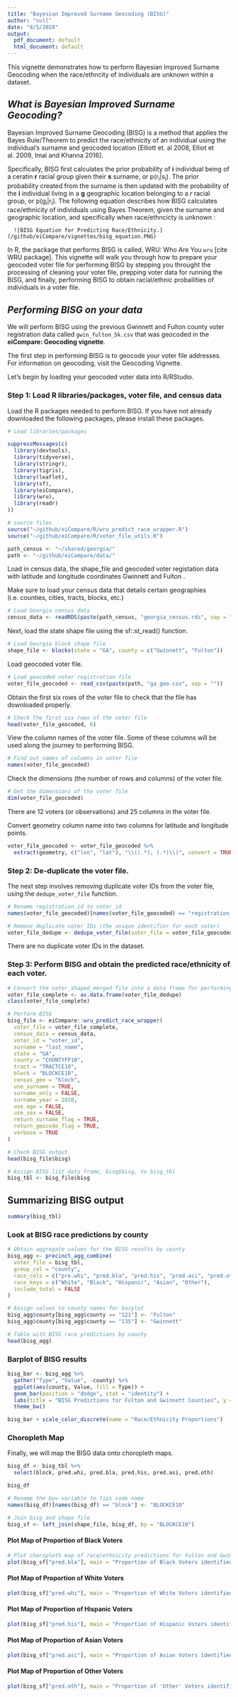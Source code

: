 ```yaml
---
title: "Bayesian Improved Surname Geocoding (BISG)"
author: "null"
date: "8/5/2020"
output:
  pdf_document: default
  html_document: default
---
```

This vignette demonstrates how to perform Bayesian Improved Surname Geocoding when the race/ethncity of individuals are unknown within a dataset.

## *What is Bayesian Improved Surname Geocoding?*

Bayesian Improved Surname Geocoding (BISG) is a method that applies the Bayes Rule/Theorem to predict the race/ethnicity of an individual using the individual's surname and geocoded location [Elliott et. al 2008, Elliot et al. 2009, Imai and Khanna 2016]. 

Specifically, BISG first calculates the prior probability of **i** individual being of a ceratin **r** racial group given their **s** surname, or p(r<sub>i</sub>|s<sub>i</sub>). The prior probability created from the surname is then updated with the probability of the **i** individual living in a **g** geographic location belonging to a *r* racial group, or p(g<sub>i</sub>|r<sub>i</sub>). The following equation describes how BISG calculates race/ethnicity of individuals using Bayes Theorem, given the surname and geographic location, and specifically when race/ethncicty is unknown :
      

      ![BISG Equation for Predicting Race/Ethnicity.](/github/eiCompare/vignettes/bisg_equation.PNG)

In R, the package that performs BISG is called, WRU: Who Are You `wru` [cite WRU package]. This vignette will walk you through how to prepare your geocoded voter file for performing BISG by stepping you throught the processing of cleaning your voter file, prepping voter data for running the BISG, and finally, performing BISG to obtain racial/ethnic probailities of individuals in a voter file.

## *Performing BISG on your data*
We will perform BISG using the previous Gwinnett and Fulton county voter registration data called `gwin_fulton_5k.csv` that was geocoded in the **eiCompare: Geocoding vignette**. 

The first step in performing BISG is to geocode your voter file addresses. For information on geocoding, visit the Geocoding Vignette. 

Let's begin by loading your geocoded voter data into R/RStudio.

### Step 1: Load R libraries/packages, voter file, and census data

Load the R packages needed to perform BISG. If you have not already downloaded the following packages, please install these packages.
```r
# Load libraries/packages

suppressMessages(c(
  library(devtools),
  library(tidyverse),
  library(stringr),
  library(tigris),
  library(leaflet),
  library(sf),
  library(eiCompare),
  library(wru),
  library(readr)
))
```

```r
# source files
source("~/github/eiCompare/R/wru_predict_race_wrapper.R")
source("~/github/eiCompare/R/voter_file_utils.R")
```

```r
path_census <- "~/shared/georgia/"
path <- "~/github/eiCompare/data/"
```

Load in census data, the shape_file and geocoded voter registation data with latitude and longitude coordinates Gwinnett and Fulton .

Make sure to load your census data that details certain geographies (i.e. counties, cities, tracts, blocks, etc.)
```r
# Load Georgia census data
census_data <- readRDS(paste(path_census, "georgia_census.rds", sep = ""))
```

Next, load the state shape file using the sf::st_read() function.
```r
# Load Georgia block shape file
shape_file <- blocks(state = "GA", county = c("Gwinnett", "Fulton"))
```

Load geocoded voter file.
```r
# Load geocoded voter registration file
voter_file_geocoded <- read_csv(paste(path, "ga_geo.csv", sep = ""))
```

Obtain the first six rows of the voter file to check that the file has downloaded properly.
```r
# Check the first six rows of the voter file
head(voter_file_geocoded, 6)
```

View the column names of the voter file. Some of these columns will be used along the journey to performing BISG.
```r
# Find out names of columns in voter file
names(voter_file_geocoded)
```

Check the dimensions (the number of rows and columns) of the voter file.
```r
# Get the dimensions of the voter file
dim(voter_file_geocoded)
```
There are 12 voters (or observations) and 25 columns in the voter file.

Convert geometry column name into two columns for latitude and longitude points.
```r
voter_file_geocoded <- voter_file_geocoded %>%
  extract(geometry, c("lon", "lat"), "\\((.*), (.*)\\)", convert = TRUE)
```

### Step 2: De-duplicate the voter file.

The next step involves removing duplicate voter IDs from the voter file, using the `dedupe_voter_file` function. 
```r
# Rename registration_id to voter_id
names(voter_file_geocoded)[names(voter_file_geocoded) == "registration_number"] <- "voter_id"
```

```r
# Remove duplicate voter IDs (the unique identifier for each voter)
voter_file_dedupe <- dedupe_voter_file(voter_file = voter_file_geocoded, voter_id = "voter_id")
```

There are no duplicate voter IDs in the dataset.

### Step 3: Perform BISG and obtain the predicted race/ethnicity of each voter.
```r
# Convert the voter_shaped_merged file into a data frame for performing BISG.
voter_file_complete <- as.data.frame(voter_file_dedupe)
class(voter_file_complete)
```

```r
# Perform BISG
bisg_file <- eiCompare::wru_predict_race_wrapper(
  voter_file = voter_file_complete,
  census_data = census_data,
  voter_id = "voter_id",
  surname = "last_name",
  state = "GA",
  county = "COUNTYFP10",
  tract = "TRACTCE10",
  block = "BLOCKCE10",
  census_geo = "block",
  use_surname = TRUE,
  surname_only = FALSE,
  surname_year = 2010,
  use_age = FALSE,
  use_sex = FALSE,
  return_surname_flag = TRUE,
  return_geocode_flag = TRUE,
  verbose = TRUE
)
```

```r
# Check BISG output
head(bisg_file$bisg)

# Assign BISG list data frame, bisg$bisg, to bisg_tbl
bisg_tbl <- bisg_file$bisg
```


## Summarizing BISG output
```r
summary(bisg_tbl)
```

### Look at BISG race predictions by county
```r
# Obtain aggregate values for the BISG results by county
bisg_agg <- precinct_agg_combine(
  voter_file = bisg_tbl,
  group_col = "county",
  race_cols = c("pre.whi", "pred.bla", "pred.his", "pred.asi", "pred.oth"),
  race_keys = c("White", "Black", "Hispanic", "Asian", "Other"),
  include_total = FALSE
)

# Assign values to county names for barplot
bisg_agg$county[bisg_agg$county == "121"] <- "Fulton"
bisg_agg$county[bisg_agg$county == "135"] <- "Gwinnett"

# Table with BISG race predictions by county
head(bisg_agg)
```

### Barplot of BISG results
```r
bisg_bar <- bisg_agg %>%
  gather("Type", "Value", -county) %>%
  ggplot(aes(county, Value, fill = Type)) +
  geom_bar(position = "dodge", stat = "identity") +
  labs(title = "BISG Predictions for Fulton and Gwinnett Counties", y = "Proportion", x = "Counties") +
  theme_bw()

bisg_bar + scale_color_discrete(name = "Race/Ethnicity Proportions")
```

### Choropleth Map
Finally, we will map the BISG data onto choropleth maps.

```r
bisg_df <- bisg_tbl %>%
  select(block, pred.whi, pred.bla, pred.his, pred.asi, pred.oth)

bisg_df
```

```r
# Rename the by= variable to fips code name
names(bisg_df)[names(bisg_df) == "block"] <- "BLOCKCE10"

# Join bisg and shape file
bisg_sf <- left_join(shape_file, bisg_df, by = "BLOCKCE10")
```

#### Plot Map of Proportion of Black Voters
```r
# Plot choropleth map of race/ethnicity predictions for Fulton and Gwinnett counties
plot(bisg_sf["pred.bla"], main = "Proportion of Black Voters identified by BISG")
```

#### Plot Map of Proportion of White Voters
```r
plot(bisg_sf["pred.whi"], main = "Proportion of White Voters identified by BISG")
```

#### Plot Map of Proportion of Hispanic Voters
```r
plot(bisg_sf["pred.his"], main = "Proportion of Hispanic Voters identified by BISG")
```

#### Plot Map of Proportion of Asian Voters
```r
plot(bisg_sf["pred.asi"], main = "Proportion of Asian Voters identified by BISG")
```

#### Plot Map of Proportion of Other Voters
```r
plot(bisg_sf["pred.oth"], main = "Proportion of 'Other' Voters identified by BISG")
```
